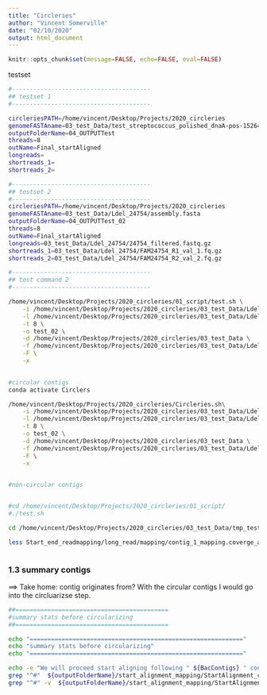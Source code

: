 ```yaml
---
title: "Circleries"
author: "Vincent Somerville"
date: "02/10/2020"
output: html_document
---
```


```r
knitr::opts_chunk$set(message=FALSE, echo=FALSE, eval=FALSE)
```





testset

```bash
#---------------------------------------
## testset 1
#---------------------------------------

circleriesPATH=/home/vincent/Desktop/Projects/2020_circleries
genomeFASTAname=03_test_Data/test_streptococcus_polished_dnaA-pos-1526474_nonOVERLAPING.fasta
outputFolderName=04_OUTPUTTest
threads=8
outName=Final_startAligned
longreads=
shortreads_1=
shortreads_2=

#---------------------------------------
## testset 2
#---------------------------------------
circleriesPATH=/home/vincent/Desktop/Projects/2020_circleries
genomeFASTAname=03_test_Data/Ldel_24754/assembly.fasta
outputFolderName=04_OUTPUTTest_02
threads=8
outName=Final_startAligned
longreads=03_test_Data/Ldel_24754/24754_filtered.fastq.gz
shortreads_1=03_test_Data/Ldel_24754/FAM24754_R1_val_1.fq.gz
shortreads_2=03_test_Data/Ldel_24754/FAM24754_R2_val_2.fq.gz
```


```bash
#---------------------------------------
## test command 2
#---------------------------------------

/home/vincent/Desktop/Projects/2020_circleries/01_script/test.sh \
    -i /home/vincent/Desktop/Projects/2020_circleries/03_test_Data/Ldel_24754/assembly.fasta \
    -l /home/vincent/Desktop/Projects/2020_circleries/03_test_Data/Ldel_24754/24754_filtered.fastq.gz \
    -t 8 \
    -o test_02 \
    -d /home/vincent/Desktop/Projects/2020_circleries/03_test_Data \
    -f /home/vincent/Desktop/Projects/2020_circleries/03_test_Data/Ldel_24754/FAM24754_R1_val_1.fq.gz \
    -F \
    -x
    

#circular contigs
conda activate Circlers

/home/vincent/Desktop/Projects/2020_circleries/Circleries.sh\
    -i /home/vincent/Desktop/Projects/2020_circleries/03_test_Data/Ldel_24754/assembly.fasta \
    -l /home/vincent/Desktop/Projects/2020_circleries/03_test_Data/Ldel_24754/24754_filtered.fastq.gz \
    -t 8 \
    -o test_02 \
    -d /home/vincent/Desktop/Projects/2020_circleries/03_test_Data \
    -f /home/vincent/Desktop/Projects/2020_circleries/03_test_Data/Ldel_24754/FAM24754_R1_val_1.fq.gz \
    -F \
    -x
    

#non-circular contigs


#cd /home/vincent/Desktop/Projects/2020_circleries/01_script/
#./test.sh

```


```bash
cd /home/vincent/Desktop/Projects/2020_circleries/03_test_Data/tmp_test_02/

less Start_end_readmapping/long_read/mapping/contig_1_mapping.coverge_all



```



### 1.3 summary contigs

 ==> Take home: contig originates from?
 With the circular contigs I would go into the circluarizse step. 

```bash
##===========================================
#summary stats before circularizing
##===========================================

echo "============================================================"
echo "summary stats before circularizing"
echo "============================================================"

echo -e "We will proceed start aligning following " ${BacContigs} " contigss..."
grep "^#"  ${outputFolderName}/start_alignment_mapping/StartAlignment_contigs.minimap 
grep "^#" -v  ${outputFolderName}/start_alignment_mapping/StartAlignment_contigs.minimap |awk -F "\t" '{OFS="\t"}{if($2=="bacterial_contig")print $0}'

```





